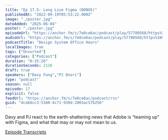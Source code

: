 ```yaml
---
title: "Ep 17.5: Long Live Figma (BONUS)"
publishedAt: "2022-09-19T05:53:22.000Z"
image: "./poster.jpg"
dateAdded: "2025-06-04"
poster: "./poster.jpg"
episodeUrl: "https://anchor.fm/s/7e0ce6ac/podcast/play/57780568/https%3A%2F%2Fd3ctxlq1ktw2nl.cloudfront.net%2Fstaging%2F2022-8-19%2F286457464-44100-2-9063f50686066.m4a"
audioUrl: "https://anchor.fm/s/7e0ce6ac/podcast/play/57780568/https%3A%2F%2Fd3ctxlq1ktw2nl.cloudfront.net%2Fstaging%2F2022-8-19%2F286457464-44100-2-9063f50686066.m4a"
podcastTitle: "Design System Office Hours"
localImages: true
tags: ["Unsorted"]
categories: ["Podcast"]
duration: "0:35:26"
durationSeconds: 2126
draft: true
speakers: ["Davy Fung","PJ Onori"]
type: "podcast"
season: null
episode: 17
explicit: false
feedUrl: "https://anchor.fm/s/7e0ce6ac/podcast/rss"
guid: "4cab8cc3-5160-4c71-930d-2865ac57b256"
---
```

Davy and PJ react to the earth-shattering news that Adobe is “teaming up" with Figma, and what that may or may not mean to us.

[Episode Transcripts](https://docs.google.com/document/d/1eBPOj7pQJBKCsc4uWlMM1XwwfTOLiK7Av_qEbwu2F_M/edit?usp=sharing)
